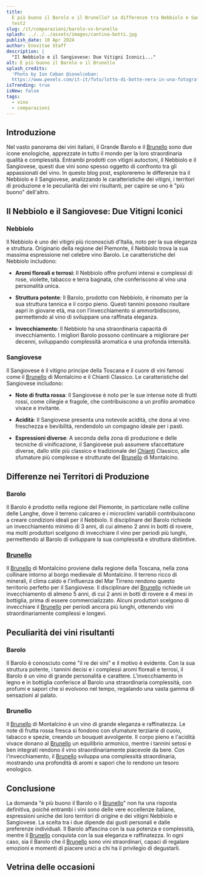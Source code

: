 ```yaml
---
title:
  È più buono il Barolo o il Brunello? Le differenze tra Nebbiolo e Sangiovese -
  test2
slug: /it/comparazioni/barolo-vs-brunello
splash: ../../../assets/images/cantina-botti.jpg
publish_date: 10 Apr 2024
author: Enovitae Staff
description: |
  "Il Nebbiolo e il Sangiovese: Due Vitigni Iconici..."
alt: È più buono il Barolo o il Brunello
splash_credits:
  'Photo by Ion Ceban @ionelceban:
  https://www.pexels.com/it-it/foto/lotto-di-botte-nera-in-una-fotografia-di-primo-piano-della-camera-2581022/'
isTrending: true
isNew: false
tags:
  - vino
  - comparazioni
---
```



## Introduzione

Nel vasto panorama dei vini italiani, il Grande Barolo e il
<a class="underline decoration-enovitae" href="/it/accademia/brunello-di-montalcino/">Brunello</a>
sono due icone enologiche, apprezzate in tutto il mondo per la loro
straordinaria qualità e complessità. Entrambi prodotti con vitigni autoctoni, il
Nebbiolo e il Sangiovese, questi due vini sono spesso oggetto di confronto tra
gli appassionati del vino. In questo blog post, esploreremo le differenze tra il
Nebbiolo e il Sangiovese, analizzando le caratteristiche dei vitigni, i
territori di produzione e le peculiarità dei vini risultanti, per capire se uno
è "più buono" dell'altro.

## Il Nebbiolo e il Sangiovese: Due Vitigni Iconici

### Nebbiolo

Il Nebbiolo è uno dei vitigni più riconosciuti d'Italia, noto per la sua
eleganza e struttura. Originario della regione del Piemonte, il Nebbiolo trova
la sua massima espressione nel celebre vino Barolo. Le caratteristiche del
Nebbiolo includono:

- **Aromi floreali e terrosi**: Il Nebbiolo offre profumi intensi e complessi di
  rose, violette, tabacco e terra bagnata, che conferiscono al vino una
  personalità unica.

- **Struttura potente**: Il Barolo, prodotto con Nebbiolo, è rinomato per la sua
  struttura tannica e il corpo pieno. Questi tannini possono risultare aspri in
  giovane età, ma con l'invecchiamento si ammorbidiscono, permettendo al vino di
  sviluppare una raffinata eleganza.

- **Invecchiamento**: Il Nebbiolo ha una straordinaria capacità di
  invecchiamento. I migliori Barolo possono continuare a migliorare per decenni,
  sviluppando complessità aromatica e una profonda intensità.

<Product
  cta="https://amzn.to/48NXILI"
  image={productImage}
  title="Renato Ratti Langhe Nebbiolo Ochetti"
  description="Renato Ratti Langhe Nebbiolo doc Ochetti, annata 2021, uno dei nebbioli più conosciuti e apprezzati del mondo. Vino adatto a carni rosse allo spiedo e alla griglia, cacciagione, fonduta con tartufi, agnolotti, piatti di carni bianche e rosse della grande cucina con salse speziate"
/>

### Sangiovese

Il Sangiovese è il vitigno principe della Toscana e il cuore di vini famosi come
il
<a class="underline decoration-enovitae" href="/it/accademia/brunello-di-montalcino/">Brunello</a>
di Montalcino e il Chianti Classico. Le caratteristiche del Sangiovese
includono:

- **Note di frutta rossa**: Il Sangiovese è noto per le sue intense note di
  frutti rossi, come ciliegie e fragole, che contribuiscono a un profilo
  aromatico vivace e invitante.

- **Acidità**: Il Sangiovese presenta una notevole acidità, che dona al vino
  freschezza e bevibilità, rendendolo un compagno ideale per i pasti.

- **Espressioni diverse**: A seconda della zona di produzione e delle tecniche
  di vinificazione, il Sangiovese può assumere sfaccettature diverse, dallo
  stile più classico e tradizionale del
  <a class="underline decoration-enovitae" href="/it/comparazioni/chianti-vs-chianti-classico/">Chianti</a>
  Classico, alle sfumature più complesse e strutturate del
  <a class="underline decoration-enovitae" href="/it/accademia/brunello-di-montalcino/">Brunello</a>
  di Montalcino.

<Product
  cta="https://amzn.to/3vXV1bD"
  image={productImage2}
  title="Castellare di Castellina Chianti Classico Riserva 2020"
  description="Il Sangiovese è il vitigno principe della Toscana e il cuore di vini famosi come il Brunello di Montalcino e il Chianti Classico. Il Castellare di Castellina Chianti Classico Riserva 2020 ne è un ottimo esempio."
/>

## Differenze nei Territori di Produzione

### Barolo

Il Barolo è prodotto nella regione del Piemonte, in particolare nelle colline
delle Langhe, dove il terreno calcareo e i microclimi variabili contribuiscono a
creare condizioni ideali per il Nebbiolo. Il disciplinare del Barolo richiede un
invecchiamento minimo di 3 anni, di cui almeno 2 anni in botti di rovere, ma
molti produttori scelgono di invecchiare il vino per periodi più lunghi,
permettendo al Barolo di sviluppare la sua complessità e struttura distintive.

<Product
  cta="https://amzn.to/48OBetR"
  image={productImage3}
  title="Renato Ratti Barolo Marcenasco"
  description="Il Barolo è prodotto nella regione del Piemonte, in particolare nelle colline delle Langhe. Adatto a carni rosse allo spiedo e alla griglia, cacciagione, piatti di carni bianche e rosse della grande cucina e formaggi stagionati."
/>

### <a class="underline decoration-enovitae" href="/it/accademia/brunello-di-montalcino/">Brunello</a>

Il
<a class="underline decoration-enovitae" href="/it/accademia/brunello-di-montalcino/">Brunello</a>
di Montalcino proviene dalla regione della Toscana, nella zona collinare intorno
al borgo medievale di Montalcino. Il terreno ricco di minerali, il clima caldo e
l'influenza del Mar Tirreno rendono questo territorio perfetto per il
Sangiovese. Il disciplinare del
<a class="underline decoration-enovitae" href="/it/accademia/brunello-di-montalcino/">Brunello</a>
richiede un invecchiamento di almeno 5 anni, di cui 2 anni in botti di rovere e
4 mesi in bottiglia, prima di essere commercializzato. Alcuni produttori
scelgono di invecchiare il
<a class="underline decoration-enovitae" href="/it/accademia/brunello-di-montalcino/">Brunello</a>
per periodi ancora più lunghi, ottenendo vini straordinariamente complessi e
longevi.

<Product
  cta="https://amzn.to/3uasxLs"
  image={productImage4}
  title="Fattoria dei Barbi - Brunello di Montalcino"
  description="Il Brunello di Montalcino proviene dalla regione della Toscana, nella zona collinare intorno al borgo medievale di Montalcino. Vino Rosso dalla grande struttura, importante e atto a lungo invecchiamento, ottimo con piatti ricchi di sapore come carni rosse stufate o selvaggina, grigliate o arrosti misti. Annata 2018"
/>

## Peculiarità dei vini risultanti

### Barolo

Il Barolo è conosciuto come "il re dei vini" e il motivo è evidente. Con la sua
struttura potente, i tannini decisi e i complessi aromi floreali e terrosi, il
Barolo è un vino di grande personalità e carattere. L'invecchiamento in legno e
in bottiglia conferisce al Barolo una straordinaria complessità, con profumi e
sapori che si evolvono nel tempo, regalando una vasta gamma di sensazioni al
palato.

### Brunello

Il
<a class="underline decoration-enovitae" href="/it/accademia/brunello-di-montalcino/">Brunello</a>
di Montalcino è un vino di grande eleganza e raffinatezza. Le note di frutta
rossa fresca si fondono con sfumature terziarie di cuoio, tabacco e spezie,
creando un bouquet avvolgente. Il corpo pieno e l'acidità vivace donano al
<a class="underline decoration-enovitae" href="/it/accademia/brunello-di-montalcino/">Brunello</a>
un equilibrio armonico, mentre i tannini setosi e ben integrati rendono il vino
straordinariamente piacevole da bere. Con l'invecchiamento, il
<a class="underline decoration-enovitae" href="/it/accademia/brunello-di-montalcino/">Brunello</a>
sviluppa una complessità straordinaria, mostrando una profondità di aromi e
sapori che lo rendono un tesoro enologico.

## Conclusione

La domanda "è più buono il Barolo o il
<a class="underline decoration-enovitae" href="/it/accademia/brunello-di-montalcino/">Brunello</a>"
non ha una risposta definitiva, poiché entrambi i vini sono delle vere
eccellenze italiane, espressioni uniche dei loro territori di origine e dei
vitigni Nebbiolo e Sangiovese. La scelta tra i due dipende dai gusti personali e
dalle preferenze individuali. Il Barolo affascina con la sua potenza e
complessità, mentre il
<a class="underline decoration-enovitae" href="/it/accademia/brunello-di-montalcino/">Brunello</a>
conquista con la sua eleganza e raffinatezza. In ogni caso, sia il Barolo che il
<a class="underline decoration-enovitae" href="/it/accademia/brunello-di-montalcino/">Brunello</a>
sono vini straordinari, capaci di regalare emozioni e momenti di piacere unici a
chi ha il privilegio di degustarli.

## Vetrina delle occasioni

<Product
  cta="https://amzn.to/3UfxZYb"
  image={productImage5}
  title="Produttori Di Carema Carema"
  description="La coltivazione della vite nella conca del comune di Carema vanta una tradizione millenaria ed il frutto di tanto lavoro, un Rosso potente, ha riscosso nel corso dei secoli meritati riconoscimenti.
  Adatto all'abbinamento con arrosti, selvaggina, carni rosse, formaggi stagionati non piccanti o come vino da meditazione."
/>
